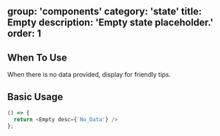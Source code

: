 group: 'components'
category: 'state'
title: Empty
description: 'Empty state placeholder.'
order: 1
---

## When To Use

When there is no data provided, display for friendly tips.

## Basic Usage

```js live=true
() => {
  return <Empty desc={'No_Data'} />
};
```
